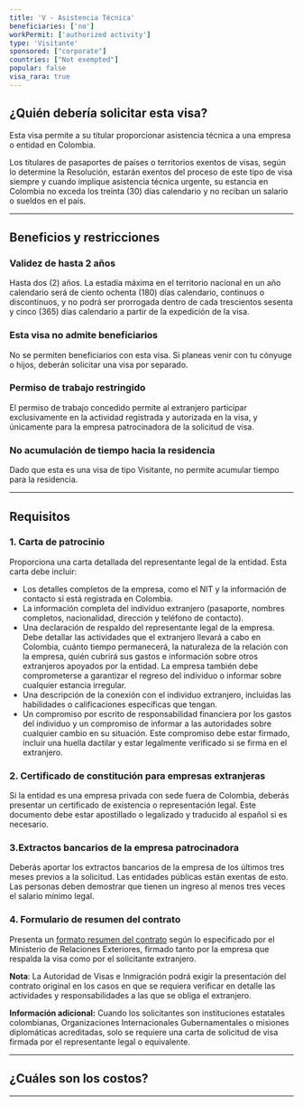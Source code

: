 ```yaml
---
title: 'V - Asistencia Técnica'
beneficiaries: ['no']
workPermit: ['authorized activity']
type: 'Visitante'
sponsored: ["corporate"]
countries: ["Not exempted"]
popular: false
visa_rara: true
---
```


## ¿Quién debería solicitar esta visa?

Esta visa permite a su titular proporcionar asistencia técnica a una empresa o entidad en Colombia.

Los titulares de pasaportes de países o territorios exentos de visas, según lo determine la Resolución, estarán exentos del proceso de este tipo de visa siempre y cuando implique asistencia técnica urgente, su estancia en Colombia no exceda los treinta (30) días calendario y no reciban un salario o sueldos en el país.

---

## Beneficios y restricciones

### **Validez de hasta 2 años**

Hasta dos (2) años. La estadía máxima en el territorio nacional en un año calendario será de ciento ochenta (180) días calendario, continuos o discontinuos, y no podrá ser prorrogada dentro de cada trescientos sesenta y cinco (365) días calendario a partir de la expedición de la visa.

### **Esta visa no admite beneficiarios**

No se permiten beneficiarios con esta visa. Si planeas venir con tu cónyuge o hijos, deberán solicitar una visa por separado.

### Permiso de trabajo restringido

El permiso de trabajo concedido permite al extranjero participar exclusivamente en la actividad registrada y autorizada en la visa, y únicamente para la empresa patrocinadora de la solicitud de visa.

### **No acumulación de tiempo hacia la residencia**

Dado que esta es una visa de tipo Visitante, no permite acumular tiempo para la residencia.

---

## Requisitos

### **1. Carta de patrocinio**

Proporciona una carta detallada del representante legal de la entidad. Esta carta debe incluir:

- Los detalles completos de la empresa, como el NIT y la información de contacto si está registrada en Colombia.
- La información completa del individuo extranjero (pasaporte, nombres completos, nacionalidad, dirección y teléfono de contacto).
- Una declaración de respaldo del representante legal de la empresa. Debe detallar las actividades que el extranjero llevará a cabo en Colombia, cuánto tiempo permanecerá, la naturaleza de la relación con la empresa, quién cubrirá sus gastos e información sobre otros extranjeros apoyados por la entidad. La empresa también debe comprometerse a garantizar el regreso del individuo o informar sobre cualquier estancia irregular.
- Una descripción de la conexión con el individuo extranjero, incluidas las habilidades o calificaciones específicas que tengan.
- Un compromiso por escrito de responsabilidad financiera por los gastos del individuo y un compromiso de informar a las autoridades sobre cualquier cambio en su situación. Este compromiso debe estar firmado, incluir una huella dactilar y estar legalmente verificado si se firma en el extranjero.

### **2. Certificado de constitución para empresas extranjeras**

Si la entidad es una empresa privada con sede fuera de Colombia, deberás presentar un certificado de existencia o representación legal. Este documento debe estar apostillado o legalizado y traducido al español si es necesario.

### **3.Extractos bancarios de la empresa patrocinadora**

Deberás aportar los extractos bancarios de la empresa de los últimos tres meses previos a la solicitud. Las entidades públicas están exentas de esto. Las personas deben demostrar que tienen un ingreso al menos tres veces el salario mínimo legal.

### **4. Formulario de resumen del contrato**

Presenta un [formato resumen del contrato](https://www.cancilleria.gov.co/sites/default/files/FOTOS2020/dp-fo-208_resumen_de_contrato_v.22019-06-21_1.pdf) según lo especificado por el Ministerio de Relaciones Exteriores, firmado tanto por la empresa que respalda la visa como por el solicitante extranjero.

**Nota**: La Autoridad de Visas e Inmigración podrá exigir la presentación del contrato original en los casos en que se requiera verificar en detalle las actividades y responsabilidades a las que se obliga el extranjero.

**Información adicional:** Cuando los solicitantes son instituciones estatales colombianas, Organizaciones Internacionales Gubernamentales o misiones diplomáticas acreditadas, solo se requiere una carta de solicitud de visa firmada por el representante legal o equivalente.

---
## ¿Cuáles son los costos?

<VisaCosts
    studyFees="55"
    issuanceFees="252"
    apostille={false}
    translation={false}
/>

---